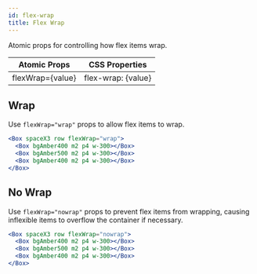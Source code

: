 ```yaml
---
id: flex-wrap
title: Flex Wrap
---
```


Atomic props for controlling how flex items wrap.

| Atomic Props     | CSS Properties     |
| ---------------- | ------------------ |
| flexWrap={value} | flex-wrap: {value} |

## Wrap

Use `flexWrap="wrap"` props to allow flex items to wrap.

```jsx live
<Box spaceX3 row flexWrap="wrap">
  <Box bgAmber400 m2 p4 w-300></Box>
  <Box bgAmber500 m2 p4 w-300></Box>
  <Box bgAmber400 m2 p4 w-300></Box>
</Box>
```

## No Wrap

Use `flexWrap="nowrap"` props to prevent flex items from wrapping, causing inflexible items to overflow the container if necessary.

```jsx live
<Box spaceX3 row flexWrap="nowrap">
  <Box bgAmber400 m2 p4 w-300></Box>
  <Box bgAmber500 m2 p4 w-300></Box>
  <Box bgAmber400 m2 p4 w-300></Box>
</Box>
```
